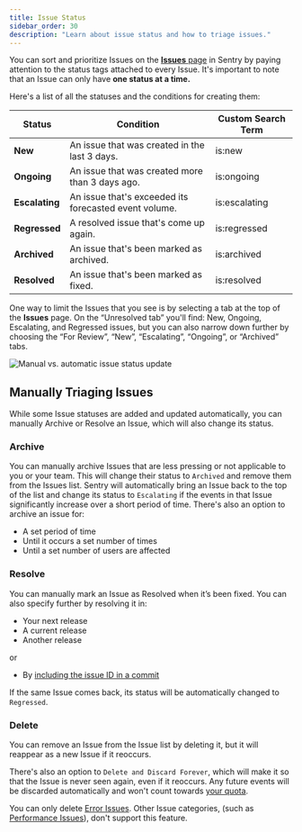 ```yaml
---
title: Issue Status
sidebar_order: 30
description: "Learn about issue status and how to triage issues."
---
```


You can sort and prioritize Issues on the [**Issues** page](https://sentry.sentry.io/issues/) in Sentry by paying attention to the status tags attached to every Issue. It's important to note that an Issue can only have **one status at a time.**

Here's a list of all the statuses and the conditions for creating them:

| Status     | Condition                                             | Custom Search Term |
| ---------- | ----------------------------------------------------- | ------------------ |
| **New**        | An issue that was created in the last 3 days.         | is:new             |
| **Ongoing**    | An issue that was created more than 3 days ago.       | is:ongoing         |
| **Escalating** | An issue that's exceeded its forecasted event volume. | is:escalating      |
| **Regressed**  | A resolved issue that's come up again.                | is:regressed       |
| **Archived**   | An issue that's been marked as archived.              | is:archived        |
| **Resolved**   | An issue that's been marked as fixed.                 | is:resolved        |

One way to limit the Issues that you see is by selecting a tab at the top of the **Issues** page. On the “Unresolved tab” you'll find: New, Ongoing, Escalating, and Regressed issues, but you can also narrow down further by choosing the “For Review”, “New”, “Escalating”, “Ongoing”, or “Archived” tabs.

![Manual vs. automatic issue status update](issue-status-docs.png)

## Manually Triaging Issues

While some Issue statuses are added and updated automatically, you can manually Archive or Resolve an Issue, which will also change its status.

### Archive

You can manually archive Issues that are less pressing or not applicable to you or your team. This will change their status to `Archived` and remove them from the Issues list. Sentry will automatically bring an Issue back to the top of the list and change its status to `Escalating` if the events in that Issue significantly increase over a short period of time. There's also an option to archive an issue for:

- A set period of time
- Until it occurs a set number of times
- Until a set number of users are affected

### Resolve

You can manually mark an Issue as Resolved when it’s been fixed. You can also specify further by resolving it in:

- Your next release
- A current release
- Another release

or

- By [including the issue ID in a commit](/product/releases/associate-commits/?original_referrer=https%3A%2F%2Fdocs.sentry.io%2Fproduct%2Fissues%2Fstates-triage%2F#resolve-issues-by-commit)

If the same Issue comes back, its status will be automatically changed to `Regressed`.

### Delete

You can remove an Issue from the Issue list by deleting it, but it will reappear as a new Issue if it reoccurs.

There's also an option to `Delete and Discard Forever`, which will make it so that the Issue is never seen again, even if it reoccurs. Any future events will be discarded automatically and won't count towards [your quota](/product/accounts/quotas/).

<Note>

You can only delete [Error Issues](/product/issues/issue-details/error-issues/?original_referrer=https%3A%2F%2Fdocs.sentry.io%2Fproduct%2Fissues%2Fstates-triage%2F). Other Issue categories, (such as [Performance Issues](/product/issues/issue-details/performance-issues/?original_referrer=https%3A%2F%2Fdocs.sentry.io%2Fproduct%2Fissues%2Fstates-triage%2F)), don't support this feature.

</Note>

